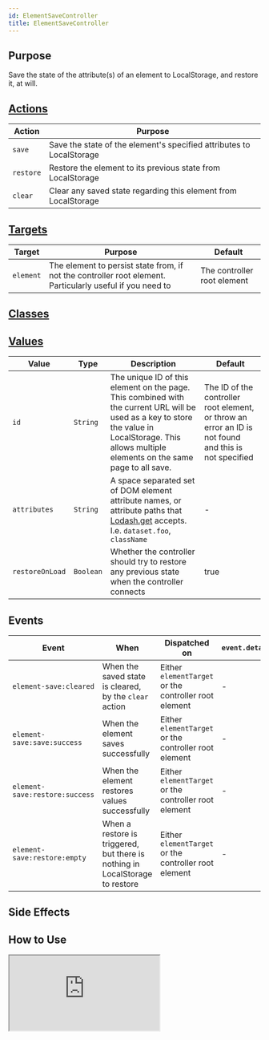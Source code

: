 ```yaml
---
id: ElementSaveController
title: ElementSaveController
---
```




## Purpose

Save the state of the attribute(s) of an element to LocalStorage, and restore it, at will.

## [Actions](https://stimulus.hotwire.dev/reference/actions)

| Action | Purpose |
| --- | --- |
| `save` | Save the state of the element's specified attributes to LocalStorage |
| `restore` | Restore the element to its previous state from LocalStorage |
| `clear` | Clear any saved state regarding this element from LocalStorage |

## [Targets](https://stimulus.hotwire.dev/reference/targets)

| Target | Purpose | Default |
| --- | --- | --- |
| `element` | The element to persist state from, if not the controller root element. Particularly useful if you need to  | The controller root element |


## [Classes](https://stimulus.hotwire.dev/reference/classes)
<NoClasses/>

## [Values](https://stimulus.hotwire.dev/reference/values)

| Value | Type | Description | Default |
| --- | --- | --- | --- |
| `id` | `String` | The unique ID of this element on the page. This combined with the current URL will be used as a key to store the value in LocalStorage. This allows multiple elements on the same page to all save. | The ID of the controller root element, or throw an error an ID is not found and this is not specified |
| `attributes` | `String` | A space separated set of DOM element attribute names, or attribute paths that [Lodash.get](https://lodash.com/docs/#get) accepts. I.e. `dataset.foo`, `className` | - |
| `restoreOnLoad` | `Boolean` | Whether the controller should try to restore any previous state when the controller connects | true |

## Events

| Event | When | Dispatched on | `event.detail` |
| --- | --- | --- | --- |
| `element-save:cleared` | When the saved state is cleared, by the `clear` action | Either `elementTarget` or the controller root element | - |
| `element-save:save:success` | When the element saves successfully | Either `elementTarget` or the controller root element | - |
| `element-save:restore:success` | When the element restores values successfully | Either `elementTarget` or the controller root element | - |
| `element-save:restore:empty` | When a restore is triggered, but there is nothing in LocalStorage to restore | Either `elementTarget` or the controller root element | - |


## Side Effects
<NoSideEffects/>

## How to Use

<iframe
  src="https://codesandbox.io/embed/elementsavecontroller-z3dhy?fontsize=14&hidenavigation=1&theme=dark"
  style={{width: "100%", height: "500px", border: "0", borderRadius: "4px", overflow: "hidden"}}
  sandbox="allow-forms allow-modals allow-popups allow-presentation allow-same-origin allow-scripts"
/>

